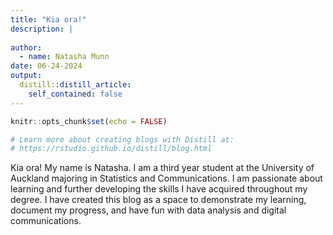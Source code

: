 ```yaml
---
title: "Kia ora!"
description: |
  
author:
  - name: Natasha Munn 
date: 06-24-2024
output:
  distill::distill_article:
    self_contained: false
---
```


```r
knitr::opts_chunk$set(echo = FALSE)

# Learn more about creating blogs with Distill at:
# https://rstudio.github.io/distill/blog.html

```

Kia ora! My name is Natasha. I am a third year student at the University of Auckland majoring in Statistics and Communications. I am passionate about learning and further developing the skills I have acquired throughout my degree. I have created this blog as a space to demonstrate my learning, document my progress, and have fun with data analysis and digital communications.

